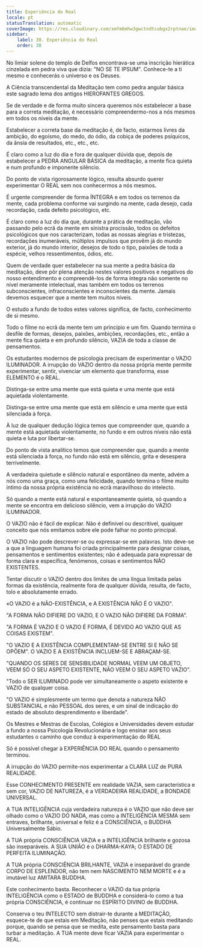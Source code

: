 ```yaml
---
title: Experiência do Real
locale: pt
statusTranslation: automatic
coverImage: https://res.cloudinary.com/xmfm6mhw3gwctndtcubgx2rptnae/image/upload/v1740337243/small_cover_educacion_fundamental_a051170f1c.webp
sidebar:
    label: 30. Experiência do Real
    order: 30
---
```

No limiar solene do templo de Delfos encontrava-se uma inscrição hierática cinzelada em pedra viva que dizia: "NO SE TE IPSUM". Conhece-te a ti mesmo e conhecerás o universo e os Deuses.

A Ciência transcendental da Meditação tem como pedra angular básica este sagrado lema dos antigos HIEROFANTES GREGOS.

Se de verdade e de forma muito sincera queremos nós estabelecer a base para a correta meditação, é necessário compreendermo-nos a nós mesmos em todos os níveis da mente.

Estabelecer a correta base da meditação é, de facto, estarmos livres da ambição, do egoísmo, do medo, do ódio, da cobiça de poderes psíquicos, da ânsia de resultados, etc., etc., etc.

É claro como a luz do dia e fora de qualquer dúvida que, depois de estabelecer a PEDRA ANGULAR BÁSICA da meditação, a mente fica quieta e num profundo e imponente silêncio.

Do ponto de vista rigorosamente lógico, resulta absurdo querer experimentar O REAL sem nos conhecermos a nós mesmos.

É urgente compreender de forma ÍNTEGRA e em todos os terrenos da mente, cada problema conforme vai surgindo na mente, cada desejo, cada recordação, cada defeito psicológico, etc.

É claro como a luz do dia que, durante a prática de meditação, vão passando pelo ecrã da mente em sinistra procissão, todos os defeitos psicológicos que nos caracterizam, todas as nossas alegrias e tristezas, recordações inumeráveis, múltiplos impulsos que provêm já do mundo exterior, já do mundo interior, desejos de todo o tipo, paixões de toda a espécie, velhos ressentimentos, ódios, etc.

Quem de verdade quer estabelecer na sua mente a pedra básica da meditação, deve pôr plena atenção nestes valores positivos e negativos do nosso entendimento e compreendê-los de forma íntegra não somente no nível meramente intelectual, mas também em todos os terrenos subconscientes, infraconscientes e inconscientes da mente. Jamais devemos esquecer que a mente tem muitos níveis.

O estudo a fundo de todos estes valores significa, de facto, conhecimento de si mesmo.

Todo o filme no ecrã da mente tem um princípio e um fim. Quando termina o desfile de formas, desejos, paixões, ambições, recordações, etc., então a mente fica quieta e em profundo silêncio, VAZIA de toda a classe de pensamentos.

Os estudantes modernos de psicologia precisam de experimentar o VAZIO ILUMINADOR. A irrupção do VAZIO dentro da nossa própria mente permite experimentar, sentir, vivenciar um elemento que transforma, esse ELEMENTO é o REAL.

Distinga-se entre uma mente que está quieta e uma mente que está aquietada violentamente.

Distinga-se entre uma mente que está em silêncio e uma mente que está silenciada à força.

À luz de qualquer dedução lógica temos que compreender que, quando a mente está aquietada violentamente, no fundo e em outros níveis não está quieta e luta por libertar-se.

Do ponto de vista analítico temos que compreender que, quando a mente está silenciada à força, no fundo não está em silêncio, grita e desespera terrivelmente.

A verdadeira quietude e silêncio natural e espontâneo da mente, advém a nós como uma graça, como uma felicidade, quando termina o filme muito íntimo da nossa própria existência no ecrã maravilhoso do intelecto.

Só quando a mente está natural e espontaneamente quieta, só quando a mente se encontra em delicioso silêncio, vem a irrupção do VAZIO ILUMINADOR.

O VAZIO não é fácil de explicar. Não é definível ou descritível, qualquer conceito que nós emitamos sobre ele pode falhar no ponto principal.

O VAZIO não pode descrever-se ou expressar-se em palavras. Isto deve-se a que a linguagem humana foi criada principalmente para designar coisas, pensamentos e sentimentos existentes; não é adequada para expressar de forma clara e específica, fenómenos, coisas e sentimentos NÃO EXISTENTES.

Tentar discutir o VAZIO dentro dos limites de uma língua limitada pelas formas da existência, realmente fora de qualquer dúvida, resulta, de facto, tolo e absolutamente errado.

«O VAZIO é a NÃO-EXISTÊNCIA, e A EXISTÊNCIA NÃO É O VAZIO".

"A FORMA NÃO DIFIERE DO VAZIO, E O VAZIO NÃO DIFIERE DA FORMA".

"A FORMA É VAZIO E O VAZIO É FORMA, É DEVIDO AO VAZIO QUE AS COISAS EXISTEM".

"O VAZIO E A EXISTÊNCIA COMPLEMENTAM-SE ENTRE SI E NÃO SE OPÕEM". O VAZIO E A EXISTÊNCIA INCLUEM-SE E ABRAÇAM-SE.

"QUANDO OS SERES DE SENSIBILIDADE NORMAL VEEM UM OBJETO, VEEM SÓ O SEU ASPETO EXISTENTE, NÃO VEEM O SEU ASPETO VAZIO".

"Todo o SER ILUMINADO pode ver simultaneamente o aspeto existente e VAZIO de qualquer coisa.

"O VAZIO é simplesmente um termo que denota a natureza NÃO SUBSTANCIAL e não PESSOAL dos seres, e um sinal de indicação do estado de absoluto desprendimento e liberdade".

Os Mestres e Mestras de Escolas, Colégios e Universidades devem estudar a fundo a nossa Psicologia Revolucionária e logo ensinar aos seus estudantes o caminho que conduz à experimentação do REAL

Só é possível chegar à EXPERIÊNCIA DO REAL quando o pensamento terminou.

A irrupção do VAZIO permite-nos experimentar a CLARA LUZ de PURA REALIDADE.

Esse CONHECIMENTO PRESENTE em realidade VAZIA, sem característica e sem cor, VAZIO DE NATUREZA, é a VERDADEIRA REALIDADE, a BONDADE UNIVERSAL.

A TUA INTELIGÊNCIA cuja verdadeira natureza é o VAZIO que não deve ser olhado como o VAZIO DO NADA, mas como a INTELIGÊNCIA MESMA sem entraves, brilhante, universal e feliz é a CONSCIÊNCIA, o BUDDHA Universalmente Sábio.

A TUA própria CONSCIÊNCIA VAZIA e a INTELIGÊNCIA brilhante e gozosa são inseparáveis. A SUA UNIÃO é o DHARMA-KAYA; O ESTADO DE PERFEITA ILUMINAÇÃO.

A TUA própria CONSCIÊNCIA BRILHANTE, VAZIA e inseparável do grande CORPO DE ESPLENDOR, não tem nem NASCIMENTO NEM MORTE e é a imutável luz AMITARA BUDDHA.

Este conhecimento basta. Reconhecer o VAZIO da tua própria INTELIGÊNCIA como o ESTADO de BUDDHA e considerá-lo como a tua própria CONSCIÊNCIA, é continuar no ESPÍRITO DIVINO de BUDDHA.

Conserva o teu INTELECTO sem distrair-te durante a MEDITAÇÃO, esquece-te de que estais em Meditação, não penses que estais meditando porque, quando se pensa que se medita, este pensamento basta para turbar a meditação. A TUA mente deve ficar VAZIA para experimentar o REAL.

